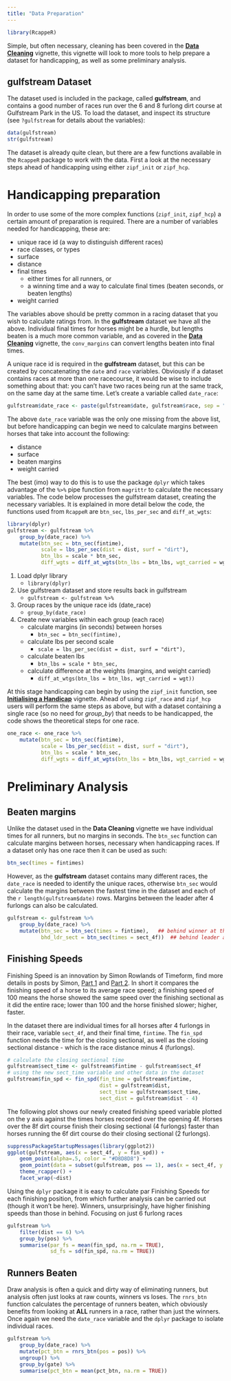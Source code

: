 ```yaml
---
title: "Data Preparation"
---
```


```r
library(RcappeR)
```

Simple, but often necessary, cleaning has been covered in the [**Data Cleaning**](data_cleaning.html) vignette, this vignette will look to more tools to help prepare a dataset for handicapping, as well as some preliminary analysis.

## gulfstream Dataset

The dataset used is included in the package, called **gulfstream**, and contains a good number of races run over the 6 and 8 furlong dirt course at Gulfstream Park in the US.  To load the dataset, and inspect its structure (see `?gulfstream` for details about the variables):

```r
data(gulfstream)
str(gulfstream)
```

The dataset is already quite clean, but there are a few functions available in the `RcappeR` package to work with the data.  First a look at the necessary steps ahead of handicapping using either `zipf_init` or `zipf_hcp`.

# Handicapping preparation

In order to use some of the more complex functions (`zipf_init`, `zipf_hcp`) a certain amount of preparation is required.  There are a number of variables needed for handicapping, these are:

* unique race id (a way to distinguish different races)
* race classes, or types
* surface
* distance
* final times
    + either times for all runners, or
    + a winning time and a way to calculate final times (beaten seconds, or beaten lengths)
* weight carried

The variables above should be pretty common in a racing dataset that you wish to calculate ratings from.  In the **gulfstream** dataset we have all the above.  Individual final times for horses might be a hurdle, but lengths beaten is a much more common variable, and as covered in the [**Data Cleaning**](data_cleaning.html) vignette, the `conv_margins` can convert lengths beaten into final times.

A unique race id is required in the **gulfstream** dataset, but this can be created by concatenating the `date` and `race` variables.  Obviously if a dataset contains races at more than one racecourse, it would be wise to include something about that: you can't have two races being run at the same track, on the same day at the same time.  Let's create a variable called `date_race`:

```r
gulfstream$date_race <- paste(gulfstream$date, gulfstream$race, sep = "_")
```

The above `date_race` variable was the only one missing from the above list, but before handicapping can begin we need to calculate margins between horses that take into account the following:

* distance
* surface
* beaten margins
* weight carried

The best (imo) way to do this is to use the package `dplyr` which takes advantage of the `%>%` pipe function from `magrittr` to calculate the necessary variables.  The code below processes the gulfstream dataset, creating the necessary variables.  It is explained in more detail below the code, the functions used from `RcappeR` are `btn_sec`, `lbs_per_sec` and `diff_at_wgts`:

```r
library(dplyr)
gulfstream <- gulfstream %>%
    group_by(date_race) %>%
    mutate(btn_sec = btn_sec(fintime),
           scale = lbs_per_sec(dist = dist, surf = "dirt"),
           btn_lbs = scale * btn_sec,
           diff_wgts = diff_at_wgts(btn_lbs = btn_lbs, wgt_carried = wgt))
```

1. Load dplyr library
    + `library(dplyr)`
2. Use gulfstream dataset and store results back in gulfstream
    + `gulfstream <- gulfstream %>%`
3. Group races by the unique race ids (date_race)
    + `group_by(date_race)`
4. Create new variables within each group (each race)
    + calculate margins (in seconds) between horses
        + `btn_sec = btn_sec(fintime),`
    + calculate lbs per second scale
        + `scale = lbs_per_sec(dist = dist, surf = "dirt"),`
    + calculate beaten lbs
        + `btn_lbs = scale * btn_sec,`
    + calculate difference at the weights (margins, and weight carried)
        + `diff_at_wtgs(btn_lbs = btn_lbs, wgt_carried = wgt))`

At this stage handicapping can begin by using the `zipf_init` function, see [**Initialising a Handicap**](initialise_a_handicap.html) vignette.  Ahead of using `zipf_race` and `zipf_hcp` users will perform the same steps as above, but with a dataset containing a single race (so no need for _group\_by_) that needs to be handicapped, the code shows the theoretical steps for one race.

```r
one_race <- one_race %>%
    mutate(btn_sec = btn_sec(fintime),
           scale = lbs_per_sec(dist = dist, surf = "dirt"),
           btn_lbs = scale * btn_sec,
           diff_wgts = diff_at_wgts(btn_lbs = btn_lbs, wgt_carried = wgt))
```

# Preliminary Analysis

## Beaten margins

Unlike the dataset used in the **Data Cleaning** vignette we have individual times for all runners, but no margins in seconds.  The `btn_sec` function can calculate margins between horses, necessary when handicapping races.  If a dataset only has one race then it can be used as such:

```r
btn_sec(times = fintimes)
```

However, as the **gulfstream** dataset contains many different races, the `date_race` is needed to identify the unique races, otherwise `btn_sec` would calculate the margins between the fastest time in the dataset and each of the `r length(gulfstream$date)` rows.  Margins between the leader after 4 furlongs can also be calculated.

```r
gulfstream <- gulfstream %>%
    group_by(date_race) %>%
    mutate(btn_sec = btn_sec(times = fintime),   ## behind winner at the finish
           bhd_ldr_sect = btn_sec(times = sect_4f))  ## behind leader at the 4 furlong sectional
```

## Finishing Speeds

Finishing Speed is an innovation by Simon Rowlands of Timeform, find more details in posts by Simon, [Part 1](https://www.timeform.com/Racing/Articles/An_introduction_to_Sectional_Timing_Part_1) and [Part 2](https://www.timeform.com/Racing/Articles/An_introduction_to_Sectional_Timing_Part_2).  In short it compares the finishing speed of a horse to its average race speed; a finishing speed of 100 means the horse showed the same speed over the finishing sectional as it did the entire race; lower than 100 and the horse finished slower; higher, faster.

In the dataset there are individual times for all horses after 4 furlongs in their race, variable `sect_4f`, and their final time, `fintime`.  The `fin_spd` function needs the time for the closing sectional, as well as the closing sectional distance - which is the race distance minus 4 (furlongs).

```r
# calculate the closing sectional time
gulfstream$sect_time <- gulfstream$fintime - gulfstream$sect_4f
# using the new sect_time variable and other data in the dataset
gulfstream$fin_spd <- fin_spd(fin_time = gulfstream$fintime,
                              dist = gulfstream$dist,
                              sect_time = gulfstream$sect_time,
                              sect_dist = gulfstream$dist - 4)
```

The following plot shows our newly created finishing speed variable plotted on the y axis against the times horses recorded over the opening 4f.  Horses over the 8f dirt course finish their closing sectional (4 furlongs) faster than horses running the 6f dirt course do their closing sectional (2 furlongs).

```r
suppressPackageStartupMessages(library(ggplot2))
ggplot(gulfstream, aes(x = sect_4f, y = fin_spd)) +
    geom_point(alpha=.5, color = "#D8D8D8") +
    geom_point(data = subset(gulfstream, pos == 1), aes(x = sect_4f, y = fin_spd), col="#D9220F", alpha = .65) +
    theme_rcapper() +
    facet_wrap(~dist)
```

Using the `dplyr` package it is easy to calculate par Finishing Speeds for each finishing position, from which further analysis can be carried out (though it won't be here).  Winners, unsurprisingly, have higher finishing speeds than those in behind.  Focusing on just 6 furlong races

```r
gulfstream %>%
    filter(dist == 6) %>%
    group_by(pos) %>%
    summarise(par_fs = mean(fin_spd, na.rm = TRUE),
              sd_fs = sd(fin_spd, na.rm = TRUE))
```

## Runners Beaten

Draw analysis is often a quick and dirty way of eliminating runners, but analysis often just looks at raw counts, winners vs loses.  The `rnrs_btn` function calculates the percentage of runners beaten, which obviously benefits from looking at **ALL** runners in a race, rather than just the winners.  Once again we need the `date_race` variable and the `dplyr` package to isolate individual races.

```r
gulfstream %>%
    group_by(date_race) %>%
    mutate(pct_btn = rnrs_btn(pos = pos)) %>%
    ungroup() %>%
    group_by(gate) %>%
    summarise(pct_btn = mean(pct_btn, na.rm = TRUE))
```
